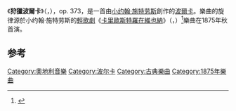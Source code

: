 {{Music Infobox
|MusicName_Chinese=狩獵波爾卡
|MusicName ={{lang-de|Auf der Jagd}}
|Album = [[File:Jagd.jpg|180px]]
|Composer  ={{AUT}}[[小约翰·施特劳斯|小约翰·施特劳斯]]
|Lyricist  =
|Time      =1875年
}}
《'''狩獵波爾卡'''》（{{lang-de|Auf der Jagd}}，{{lang-en|On the Hunt}}），op. 373，是一首由[[小约翰·施特劳斯|小约翰·施特劳斯]]創作的[[波爾卡|波爾卡]]。樂曲的旋律源於小约翰·施特劳斯的[[輕歌劇|輕歌劇]]《[[卡里歐斯特羅在維也納|卡里歐斯特羅在維也納]]》（{{lang-de|Cagliostro in Wien}}，{{lang-en|Cagliostro in Vienna}}）<ref>{{cite web|url=http://www.naxosdirect.com/title/8.223232|title=STRAUSS II, J.: Edition — Vol. 32 CD|accessdate=9 October 2008|publisher=NaxosDirect|deadurl=yes|archiveurl=https://web.archive.org/web/20110714162554/http://www.naxosdirect.com/title/8.223232|archivedate=2011年7月14日}}</ref>樂曲在1875年秋首演。 

==参考==
{{Reflist}}

{{音樂小作品}}
{{小約翰史特勞斯作品}}

[[Category:奧地利音樂|Category:奧地利音樂]]
[[Category:波尔卡|Category:波尔卡]]
[[Category:古典樂曲|Category:古典樂曲]]
[[Category:1875年樂曲|Category:1875年樂曲]]
